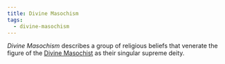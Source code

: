 ```yaml
---
title: Divine Masochism
tags:
  - divine-masochism
---
```


*Divine Masochism* describes a group of religious beliefs that venerate the
figure of the [Divine Masochist](../../characters/divine-masochist.mdx) as their
singular supreme deity.
